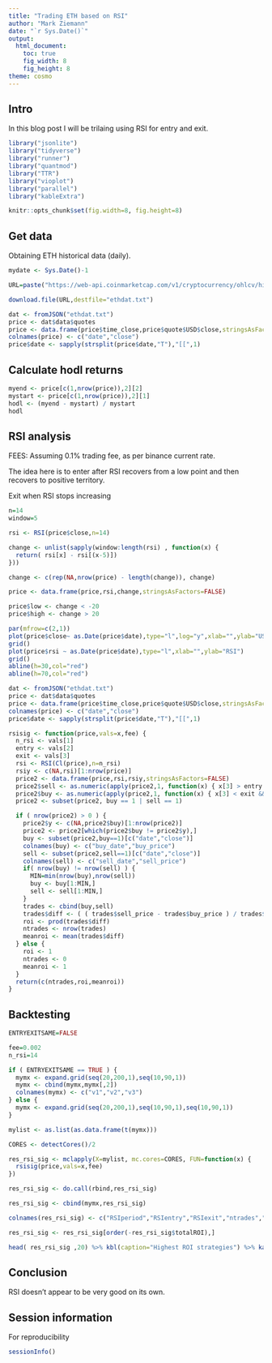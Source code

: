```yaml
---
title: "Trading ETH based on RSI"
author: "Mark Ziemann"
date: "`r Sys.Date()`"
output:
  html_document:
    toc: true
    fig_width: 8
    fig_height: 8
theme: cosmo
---
```


## Intro

In this blog post I will be trilaing using RSI for entry and exit.

```r

library("jsonlite")
library("tidyverse")
library("runner")
library("quantmod")
library("TTR")
library("vioplot")
library("parallel")
library("kableExtra")

knitr::opts_chunk$set(fig.width=8, fig.height=8) 

```

## Get data

Obtaining ETH historical data (daily).

```r

mydate <- Sys.Date()-1

URL=paste("https://web-api.coinmarketcap.com/v1/cryptocurrency/ohlcv/historical?symbol=ETH&convert=USD&interval=daily&time_start=2013-06-01&time_end=",mydate,sep="")

download.file(URL,destfile="ethdat.txt")

dat <- fromJSON("ethdat.txt")
price <- dat$data$quotes
price <- data.frame(price$time_close,price$quote$USD$close,stringsAsFactors=FALSE)
colnames(price) <- c("date","close")
price$date <- sapply(strsplit(price$date,"T"),"[[",1)

```

## Calculate hodl returns

```r

myend <- price[c(1,nrow(price)),2][2] 
mystart <- price[c(1,nrow(price)),2][1] 
hodl <- (myend - mystart) / mystart
hodl

```

## RSI analysis

FEES: Assuming 0.1% trading fee, as per binance current rate.

The idea here is to enter after RSI recovers from a low point and then recovers to positive territory.

Exit when RSI stops increasing


```r

n=14
window=5

rsi <- RSI(price$close,n=14)

change <- unlist(sapply(window:length(rsi) , function(x) {
  return( rsi[x] - rsi[(x-5)]) 
}))

change <- c(rep(NA,nrow(price) - length(change)), change)

price <- data.frame(price,rsi,change,stringsAsFactors=FALSE)

price$low <- change < -20
price$high <- change > 20

par(mfrow=c(2,1))
plot(price$close~ as.Date(price$date),type="l",log="y",xlab="",ylab="USD price")
grid()
plot(price$rsi ~ as.Date(price$date),type="l",xlab="",ylab="RSI")
grid()
abline(h=30,col="red")
abline(h=70,col="red")

```





```r

dat <- fromJSON("ethdat.txt")
price <- dat$data$quotes
price <- data.frame(price$time_close,price$quote$USD$close,stringsAsFactors=FALSE)
colnames(price) <- c("date","close")
price$date <- sapply(strsplit(price$date,"T"),"[[",1)

rsisig <- function(price,vals=x,fee) {
  n_rsi <- vals[1]
  entry <- vals[2]
  exit <- vals[3]
  rsi <- RSI(Cl(price),n=n_rsi)
  rsiy <- c(NA,rsi)[1:nrow(price)]
  price2 <- data.frame(price,rsi,rsiy,stringsAsFactors=FALSE)
  price2$sell <- as.numeric(apply(price2,1, function(x) { x[3] > entry && x[4] < entry }))
  price2$buy <- as.numeric(apply(price2,1, function(x) { x[3] < exit && x[4] > exit }))
  price2 <- subset(price2, buy == 1 | sell == 1)

  if ( nrow(price2) > 0 ) {
    price2$y <- c(NA,price2$buy)[1:nrow(price2)]
    price2 <- price2[which(price2$buy != price2$y),]
    buy <- subset(price2,buy==1)[c("date","close")]
    colnames(buy) <- c("buy_date","buy_price")
    sell <- subset(price2,sell==1)[c("date","close")]
    colnames(sell) <- c("sell_date","sell_price")
    if( nrow(buy) != nrow(sell) ) {
      MIN=min(nrow(buy),nrow(sell))
      buy <- buy[1:MIN,]
      sell <- sell[1:MIN,]
    }
    trades <- cbind(buy,sell)
    trades$diff <- ( ( trades$sell_price - trades$buy_price ) / trades$buy_price ) +1 - ( 2 * fee )
    roi <- prod(trades$diff)
    ntrades <- nrow(trades)
    meanroi <- mean(trades$diff)
  } else {
    roi <- 1
    ntrades <- 0
    meanroi <- 1
  }
  return(c(ntrades,roi,meanroi))
}


```

## Backtesting

```r

ENTRYEXITSAME=FALSE

fee=0.002
n_rsi=14

if ( ENTRYEXITSAME == TRUE ) {
  mymx <- expand.grid(seq(20,200,1),seq(10,90,1))
  mymx <- cbind(mymx,mymx[,2])
  colnames(mymx) <- c("v1","v2","v3")
} else {
  mymx <- expand.grid(seq(20,200,1),seq(10,90,1),seq(10,90,1))
}

mylist <- as.list(as.data.frame(t(mymx)))

CORES <- detectCores()/2

res_rsi_sig <- mclapply(X=mylist, mc.cores=CORES, FUN=function(x) {
  rsisig(price,vals=x,fee)
})

res_rsi_sig <- do.call(rbind,res_rsi_sig)

res_rsi_sig <- cbind(mymx,res_rsi_sig)

colnames(res_rsi_sig) <- c("RSIperiod","RSIentry","RSIexit","ntrades","totalROI","meanROI")

res_rsi_sig <- res_rsi_sig[order(-res_rsi_sig$totalROI),]

head( res_rsi_sig ,20) %>% kbl(caption="Highest ROI strategies") %>% kable_paper("hover", full_width = F)

```

## Conclusion

RSI doesn't appear to be very good on its own.

## Session information

For reproducibility

```r

sessionInfo()

```

